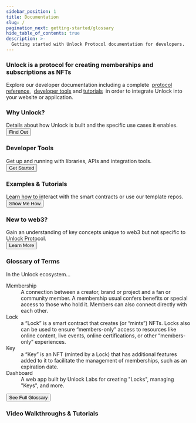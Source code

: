 ```yaml
---
sidebar_position: 1
title: Documentation
slug: /
pagination_next: getting-started/glossary
hide_table_of_contents: true
description: >-
  Getting started with Unlock Protocol documentation for developers.
---
```


<div className="container getting-started">
  <div className="row">
    <div className="col col--12">
      <h3>Unlock is a protocol for creating memberships and subscriptions
      as NFTs</h3>
      <p>Explore our developer documentation including a complete&nbsp;
      <a href="/core-protocol/">protocol reference</a>,&nbsp; 
      <a href="/tools/">developer tools</a> and <a href="/tutorials/">tutorials</a> 
      &nbsp;in order to integrate Unlock into your website or application.</p>
    </div>
  </div>
  <div className="row">
    <div className="col col--6">
      <div className="row second-column-intro">
        <div className="card">
          <div className="card__header">
            <h3>Why Unlock?</h3>
          </div>
          <div className="card__body">
            Details about how Unlock is built and the specific use 
            cases it enables.
          </div>
          <div className="card__footer">
            <a href="./getting-started/what-is-unlock/">
              <button class="button button--secondary button--block">Find Out</button>
            </a>
          </div>
        </div>
      </div>
      <div className="row second-column-intro">
        <div className="card">
          <div className="card__header">
            <h3>Developer Tools</h3>
          </div>
          <div className="card__body">
            Get up and running with libraries, APIs and integration tools.
          </div>
          <div className="card__footer">
            <a href="./tools/">
              <button class="button button--secondary button--block">Get Started</button>
            </a>
          </div>
        </div>
      </div>
      <div className="row second-column-intro">
        <div className="card">
          <div className="card__header">
            <h3>Examples & Tutorials</h3>
          </div>
          <div className="card__body">
            Learn how to interact with the smart contracts or use our template repos.
          </div>
          <div className="card__footer">
            <a href="../tutorials">
              <button class="button button--secondary button--block">Show Me How</button>
            </a>
          </div>
        </div>
      </div>
      <div className="row second-column-intro">
        <div className="card">
          <div className="card__header">
            <h3>New to web3?</h3>
          </div>
          <div className="card__body">
            Gain an understanding of key concepts unique to web3 but not specific
            to Unlock Protocol.
          </div>
          <div className="card__footer">
            <a href="./getting-started/new-to-web3">
              <button class="button button--secondary button--block">Learn More</button>
            </a>
          </div>
        </div>
      </div>
    </div>
    <div className="col col--6">
      <div className="card">
        <div class="card__header">
          <h3>Glossary of Terms</h3>
        </div>
        <div className="card__body">
          In the Unlock ecosystem...
          <dl>
            <dt>Membership</dt>
              <dd>A connection between a creator, brand or project 
              and a fan or community member. A membership usual confers benefits 
              or special access to those who hold it. Members can also connect 
              directly with each other.</dd>
            <dt>Lock</dt>
            <dd>a “Lock” is a smart contract that creates 
            (or “mints”) NFTs. Locks also can be used to ensure “members-only” 
            access to resources like online content, live events, online 
            certifications, or other “members-only” experiences.</dd>
            <dt>Key</dt>
              <dd>a “Key” is an NFT (minted by a Lock) 
              that has additional features added to it to facilitate the management 
              of memberships, such as an expiration date.</dd>
            <dt>Dashboard</dt>
              <dd>A web app built by Unlock Labs for creating "Locks", managing "Keys", 
              and more.</dd>
          </dl>
        </div>
        <div className="card__footer">
          <a href="/getting-started/glossary">
            <button className="button button--secondary button--block">
              See Full Glossary
            </button>
          </a>
        </div>
      </div>
    </div>
  </div>
  <div className="row">
    <div className="col col--12">
      <div className="card">
        <div className="card__header">
          <h3>Video Walkthroughs & Tutorials</h3>
        </div>
        <div className="card__body">
          <FlocklerEmbed siteUuid="18462b3104603cf8399278dfcbdfdad8" embedUuid="184658e6c6a08da48aa59834fa000a4f" />
        </div>
      </div>
    </div>
  </div>
</div>
